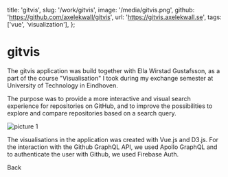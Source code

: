   title: 'gitvis',
  slug: '/work/gitvis',
  image: '/media/gitvis.png',
  github: 'https://github.com/axelekwall/gitvis',
  url: 'https://gitvis.axelekwall.se',
  tags: ['vue', 'visualization'],
};

# gitvis

The gitvis application was build together with Ella Wirstad Gustafsson, as a part of the course "Visualisation" I took during my exchange semester at University of Technology in Eindhoven.

The purpose was to provide a more interactive and visual search experience for repositories on GitHub, and to improve the possibilities to explore and compare repositories based on a search query.

![picture 1](/media/gitvis2.png)

The visualisations in the application was created with Vue.js and D3.js. For the interaction with the Github GraphQL API, we used Apollo GraphQL and to authenticate the user with Github, we used Firebase Auth.

<Link href="/work">Back</Link>
